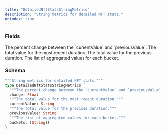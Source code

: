 ```yaml
---
title: "DetailedNftStatsStringMetrics"
description: "String metrics for detailed NFT stats."
noindex: true
---
```


### Fields

<ResponseField name="change" type="Float">
  The percent change between the `currentValue` and `previousValue`.
</ResponseField>

<ResponseField name="currentValue" type="String">
  The total value for the most recent duration.
</ResponseField>

<ResponseField name="previousValue" type="String">
  The total value for the previous duration.
</ResponseField>

<ResponseField name="buckets" type="[String]!" required>
  The list of aggregated values for each bucket.
</ResponseField>

### Schema


```graphql 
"""String metrics for detailed NFT stats."""
type DetailedNftStatsStringMetrics {
  """The percent change between the `currentValue` and `previousValue`."""
  change: Float
  """The total value for the most recent duration."""
  currentValue: String
  """The total value for the previous duration."""
  previousValue: String
  """The list of aggregated values for each bucket."""
  buckets: [String]!
}
```
